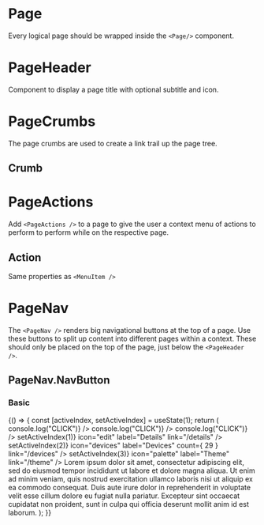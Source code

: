 
<Meta title="Components/Page/Page" component={Page} />

# Page

Every logical page should be wrapped inside the `<Page/>` component.

# PageHeader

Component to display a page title with optional subtitle and icon.

<ArgsTable of={PageHeader} />

# PageCrumbs

The page crumbs are used to create a link trail up the page tree.

<ArgsTable of={PageCrumbs} />

## Crumb

<ArgsTable of={Crumb} />

# PageActions

Add `<PageActions />` to a page to give the user a context menu of actions to perform to perform while on the respective page.

<ArgsTable of={PageActions} />

## Action

Same properties as `<MenuItem />`

# PageNav

The `<PageNav />` renders big navigational buttons at the top of a page.
Use these buttons to split up content into different pages within a context.
These should only be placed on the top of the page, just below the `<PageHeader />`.

<ArgsTable of={PageNav} />

## PageNav.NavButton

<ArgsTable of={NavButton} />

### Basic

<Canvas>
    <Story name="basic">
        {() => {
            const [activeIndex, setActiveIndex] = useState(1);
            return (
                <ComponentWrapper>
                    <AppLayout>
                        <AppContent>
                            <Page>
                                <PageHeader
                                    title="Edit profile"
                                    subtitle="Change your user profile details"
                                    icon="gear"
                                />
                                <PageCrumbs>
                                    <Crumb label="Start" link="/" />
                                    <Crumb label="Users" link="/users" />
                                    <Crumb label="Edit profile" link="/users/1" />
                                    <Crumb current />
                                </PageCrumbs>
                                <PageActions title="Actions">
                                    <Action
                                        label="Create a page"
                                        icon="plus"
                                        onClick={() => console.log("CLICK")}
                                    />
                                    <Action
                                        label="Edit page"
                                        icon="edit"
                                        onClick={() => console.log("CLICK")}
                                    />
                                    <Action
                                        label="Delete page"
                                        icon="trash"
                                        iconColor="error"
                                        onClick={() => console.log("CLICK")}
                                    />
                                </PageActions>
                                <PageNav>
                                    <NavButton
                                        active={activeIndex === 1}
                                        onClick={() => setActiveIndex(1)}
                                        icon="edit"
                                        label="Details"
                                        link="/details"
                                    />
                                    <NavButton
                                        active={activeIndex === 2}
                                        onClick={() => setActiveIndex(2)}
                                        icon="devices"
                                        label="Devices"
                                        count={
                                            <Badge fill number color="accent">
                                                29
                                            </Badge>
                                        }
                                        link="/devices"
                                    />
                                    <NavButton
                                        active={activeIndex === 3}
                                        onClick={() => setActiveIndex(3)}
                                        icon="palette"
                                        label="Theme"
                                        link="/theme"
                                    />
                                </PageNav>
                                <Card>
                                    <CardTitle title="Content here" />
                                    <CardContent>
                                        Lorem ipsum dolor sit amet, consectetur adipiscing elit, sed
                                        do eiusmod tempor incididunt ut labore et dolore magna
                                        aliqua. Ut enim ad minim veniam, quis nostrud exercitation
                                        ullamco laboris nisi ut aliquip ex ea commodo consequat.
                                        Duis aute irure dolor in reprehenderit in voluptate velit
                                        esse cillum dolore eu fugiat nulla pariatur. Excepteur sint
                                        occaecat cupidatat non proident, sunt in culpa qui officia
                                        deserunt mollit anim id est laborum.
                                    </CardContent>
                                </Card>
                            </Page>
                        </AppContent>
                    </AppLayout>
                </ComponentWrapper>
            );
        }}
    </Story>
</Canvas>
